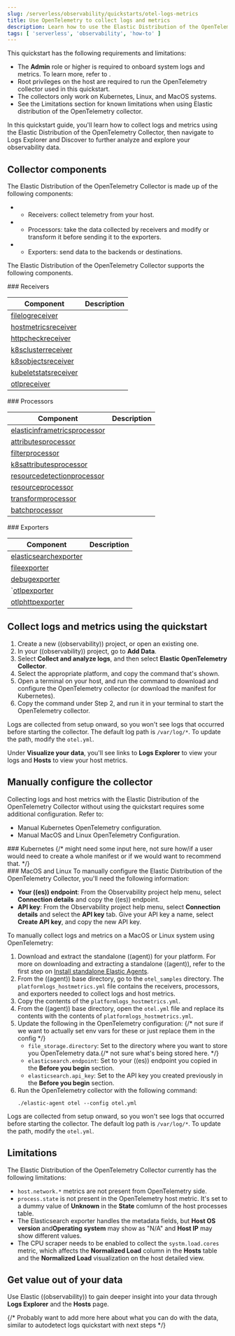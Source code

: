 ```yaml
---
slug: /serverless/observability/quickstarts/otel-logs-metrics
title: Use OpenTelemetry to collect logs and metrics
description: Learn how to use the Elastic Distribution of the OpenTelemetry Collector to collect logs and metrics.
tags: [ 'serverless', 'observability', 'how-to' ]
---
```


<p><DocBadge template="technical preview" /></p>

<DocCallOut title="Before you begin">
   This quickstart has the following requirements and limitations:

   - The **Admin** role or higher is required to onboard system logs and metrics. To learn more, refer to <DocLink slug="/serverless/general/assign-user-roles" />.
   - Root privileges on the host are required to run the OpenTelemetry collector used in this quickstart.
   - The collectors only work on Kubernetes, Linux, and MacOS systems.
   - See the <DocLink slug="/serverless/observability/quickstarts/otel-logs-metrics" section="limitations">Limitations section</DocLink> for known limitations when using Elastic distribution of the OpenTelemetry collector.
</DocCallOut>

In this quickstart guide, you'll learn how to collect logs and metrics using the Elastic Distribution of the OpenTelemetry Collector,
then navigate to Logs Explorer and Discover to further analyze and explore your observability data.

## Collector components

The Elastic Distribution of the OpenTelemetry Collector is made up of the following components:

- - <DocLink slug="/serverless/observability/quickstarts/otel-logs-metrics" section="receivers">Receivers</DocLink>: collect telemetry from your host.
- - <DocLink slug="/serverless/observability/quickstarts/otel-logs-metrics" section="processors">Processors</DocLink>: take the data collected by receivers and modify or transform it before sending it to the exporters.
- - <DocLink slug="/serverless/observability/quickstarts/otel-logs-metrics" section="exporters">Exporters</DocLink>: send data to the backends or destinations.

The Elastic Distribution of the OpenTelemetry Collector supports the following components.

<div id="receivers"></div>
### Receivers

| Component  | Description |
|---|---|
| [filelogreceiver](https://github.com/open-telemetry/opentelemetry-collector-contrib/blob/receiver/filelogreceiver/v0.105.0/receiver/filelogreceiver/README.md) |  |
| [hostmetricsreceiver](https://github.com/open-telemetry/opentelemetry-collector-contrib/blob/receiver/hostmetricsreceiver/v0.105.0/receiver/hostmetricsreceiver/README.md) |  |
| [httpcheckreceiver](https://github.com/open-telemetry/opentelemetry-collector-contrib/blob/receiver/httpcheckreceiver/v0.105.0/receiver/httpcheckreceiver/README.md) |  |
| [k8sclusterreceiver](https://github.com/open-telemetry/opentelemetry-collector-contrib/blob/receiver/k8sclusterreceiver/v0.105.0/receiver/k8sclusterreceiver/README.md) |  |
| [k8sobjectsreceiver](https://github.com/open-telemetry/opentelemetry-collector-contrib/blob/receiver/k8sobjectsreceiver/v0.105.0/receiver/k8sobjectsreceiver/README.md) |  |
| [kubeletstatsreceiver](https://github.com/open-telemetry/opentelemetry-collector-contrib/blob/receiver/kubeletstatsreceiver/v0.105.0/receiver/kubeletstatsreceiver/README.md) |  |
| [otlpreceiver](https://github.com/open-telemetry/opentelemetry-collector/blob/receiver/otlpreceiver/v0.105.0/receiver/otlpreceiver/README.md) |  |

<div id="processors"></div>
### Processors

| Component  | Description |
|---|---|
| [elasticinframetricsprocessor](https://github.com/elastic/opentelemetry-collector-components/blob/processor/elasticinframetricsprocessor/v0.7.1/processor/elasticinframetricsprocessor/README.md)  |  |
| [attributesprocessor](https://github.com/open-telemetry/opentelemetry-collector-contrib/blob/processor/attributesprocessor/v0.105.0/processor/attributesprocessor/README.md) |  |
| [filterprocessor](https://github.com/open-telemetry/opentelemetry-collector-contrib/blob/processor/filterprocessor/v0.105.0/processor/filterprocessor/README.md) |  |
| [k8sattributesprocessor](https://github.com/open-telemetry/opentelemetry-collector-contrib/blob/processor/k8sattributesprocessor/v0.105.0/processor/k8sattributesprocessor/README.md) |  |
| [resourcedetectionprocessor](https://github.com/open-telemetry/opentelemetry-collector-contrib/blob/processor/resourcedetectionprocessor/v0.105.0/processor/resourcedetectionprocessor/README.md) |  |
| [resourceprocessor](https://github.com/open-telemetry/opentelemetry-collector-contrib/blob/processor/resourceprocessor/v0.105.0/processor/resourceprocessor/README.md) |  |
| [transformprocessor](https://github.com/open-telemetry/opentelemetry-collector-contrib/blob/processor/transformprocessor/v0.105.0/processor/transformprocessor/README.md) |  |
| [batchprocessor](https://github.com/open-telemetry/opentelemetry-collector/blob/processor/batchprocessor/v0.105.0/processor/batchprocessor/README.md) |  |

<div id="exporters"></div>
### Exporters

| Component  | Description |
|---|---|
| [elasticsearchexporter](https://github.com/open-telemetry/opentelemetry-collector-contrib/blob/exporter/elasticsearchexporter/v0.105.0/exporter/elasticsearchexporter/README.md) |  |
| [fileexporter](https://github.com/open-telemetry/opentelemetry-collector-contrib/blob/exporter/fileexporter/v0.105.0/exporter/fileexporter/README.md) |  |
| [debugexporter](https://github.com/open-telemetry/opentelemetry-collector/blob/exporter/debugexporter/v0.105.0/exporter/debugexporter/README.md) |  |
| `[otlpexporter](https://github.com/open-telemetry/opentelemetry-collector/blob/exporter/otlpexporter/v0.105.0/exporter/otlpexporter/README.md) |  |
| [otlphttpexporter](https://github.com/open-telemetry/opentelemetry-collector/blob/exporter/otlphttpexporter/v0.105.0/exporter/otlphttpexporter/README.md) |  |

## Collect logs and metrics using the quickstart

1. <DocLink slug="/serverless/observability/create-an-observability-project">Create a new ((observability)) project</DocLink>, or open an existing one.
1. In your ((observability)) project, go to **Add Data**.
1. Select **Collect and analyze logs**, and then select **Elastic OpenTelemetry Collector**.
1. Select the appropriate platform, and copy the command that's shown.
1. Open a terminal on your host, and run the command to download and configure the OpenTelemetry collector (or download the manifest for Kubernetes).
1. Copy the command under Step 2, and run it in your terminal to start the OpenTelemetry collector.

Logs are collected from setup onward, so you won't see logs that occurred before starting the collector.
The default log path is `/var/log/*`. To update the path, modify the `otel.yml`.

Under **Visualize your data**, you'll see links to **Logs Explorer** to view your logs and **Hosts** to view your host metrics.

## Manually configure the collector
Collecting logs and host metrics with the Elastic Distribution of the OpenTelemetry Collector without using the quickstart requires some additional configuration.
Refer to:
- <DocLink slug="/serverless/observability/quickstarts/otel-logs-metrics" section="manual-k8s">Manual Kubernetes OpenTelemetry configuration</DocLink>.
- <DocLink slug="/serverless/observability/quickstarts/otel-logs-metrics" section="manual-mac-linux">Manual MacOS and Linux OpenTelemetry Configuration</DocLink>.

<div id="manual-k8s"></div>
### Kubernetes
{/* might need some input here, not sure how/if a user would need to create a whole manifest or if we would want to recommend that. */}

<div id="manual-mac-linux"></div>
### MacOS and Linux

<DocCallOut title="Before you begin">
   To manually configure the Elastic Distribution of the OpenTelemetry Collector, you'll need the following information:

   - **Your ((es)) endpoint**: From the Observability project help menu, select **Connection details** and copy the ((es)) endpoint.
   - **API key**: From the Observability project help menu, select **Connection details** and select the **API key** tab. Give your API key a name, select **Create API key**, and copy the new API key.
</DocCallOut>

To manually collect logs and metrics on a MacOS or Linux system using OpenTelemetry:

1. Download and extract the standalone ((agent)) for your platform. For more on downloading and extracting a standalone ((agent)), refer to the first step on [Install standalone Elastic Agents](((fleet-guide))/install-standalone-elastic-agent.html).
1. From the ((agent)) base directory, go to the `otel_samples` directory. The `platformlogs_hostmetrics.yml` file contains the receivers, processors, and exporters needed to collect logs and host metrics.
1. Copy the contents of the `platformlogs_hostmetrics.yml`.
1. From the ((agent)) base directory, open the `otel.yml` file and replace its contents with the contents of `platformlogs_hostmetrics.yml`.
1. Update the following in the OpenTelemetry configuration: {/* not sure if we want to actually set env vars for these or just replace them in the config */}
    - `file_storage.directory`: Set to the directory where you want to store you OpenTelemetry data.{/* not sure what's being stored here. */}
    - `elasticsearch.endpoint`: Set to your ((es)) endpoint you copied in the **Before you begin** section.
    - `elasticsearch.api_key`: Set to the API key you created previously in the **Before you begin** section.
1. Run the OpenTelemetry collector with the following command:
   ```console
   ./elastic-agent otel --config otel.yml
   ```

Logs are collected from setup onward, so you won't see logs that occurred before starting the collector.
The default log path is `/var/log/*`. To update the path, modify the `otel.yml`.

<div id="limitations"></div>

## Limitations

The Elastic Distribution of the OpenTelemetry Collector currently has the following limitations:

- `host.network.*` metrics are not present from OpenTelemetry side.
- `process.state` is not present in the OpenTelemetry host metric. It's set to a dummy value of **Unknown** in the **State** comlumn of the host processes table.
- The Elasticsearch exporter handles the metadata fields, but **Host OS version** and**Operating system** may show as "N/A" and **Host IP** may show different values.
- The CPU scraper needs to be enabled to collect the `systm.load.cores` metric, which affects the **Normalized Load** column in the **Hosts** table and the **Normalized Load** visualization on the host detailed view.

## Get value out of your data

Use Elastic ((observability)) to gain deeper insight into your data through **Logs Explorer** and the **Hosts** page.

{/* Probably want to add more here about what you can do with the data, similar to autodetect logs quickstart with next steps */}